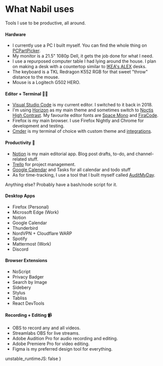 
<SEO
	path='uses'
	title='Uses'
	description='Everything I use, everything I do.'
/>

<Layout>

# What Nabil uses

Tools I use to be productive, all around.

#### Hardware

- I currently use a PC I built myself. You can find the whole thing on [PCPartPicker].
- My monitor is a 21.5" 1080p Dell, it gets the job done for what I need.
- I use a repurposed computer table I had lying around the house. I plan on
  making a desk with a countertop similar to [IKEA's ALEX] desks.
- The keyboard is a TKL Redragon K552 RGB for that sweet "throw" distance to the
  mouse.
- Mouse is a Logitech G502 HERO.


#### Editor + Terminal 👨‍💻

- [Visual Studio Code] is my current editor. I switched to it back in 2018.
- I'm using [Horizon] as my main theme and sometimes switch to [Noctis High
  Contrast]. My favourite editor fonts are [Space Mono] and [FiraCode]. 
- Firefox is my main browser. I use Firefox Nightly and Chrome for development and testing.
- [Cmder] is my terminal of choice with custom theme and [integrations].

#### Productivity 💪

- [Notion] is my main editorial app. Blog post drafts, to-do, and channel-related stuff.
- [Trello] for project management.
- [Google Calendar] and Tasks for all calendar and todo stuff
- As for time-tracking, I use a tool that I built myself called [AuditMyDay].

Anything else? Probably have a bash/node script for it.

#### Desktop Apps

- Firefox (Personal)
- Microsoft Edge (Work)
- Notion
- Google Calendar
- Thunderbird
- NordVPN + Cloudflare WARP
- Spotify
- Mattermost (Work)
- Discord

#### Browser Extensions

- NoScript
- Privacy Badger
- Search by Image
- Sidebery
- Stylus
- Tabliss
- React DevTools

#### Recording + Editing 📹

- OBS to record any and all videos.
- Streamlabs OBS for live streams.
- Adobe Audition Pro for audio recording and editing.
- Adobe Premiere Pro for video editing.
- Figma is my preferred design tool for everything.

[visual studio code]: https://code.visualstudio.com/
[google calendar]: https://www.google.com/calendar/about/
[shades of purple]: https://marketplace.visualstudio.com/items?itemName=ahmadawais.shades-of-purple
[noctis high contrast]: https://marketplace.visualstudio.com/items?itemName=Kamen.noctis-high-contrast
[horizon]: https://marketplace.visualstudio.com/items?itemName=jolaleye.horizon-theme-vscode
[space mono]: https://fonts.google.com/specimen/Space+Mono
[firacode]: https://github.com/tonsky/FiraCode
[github light]: https://marketplace.visualstudio.com/items?itemName=Hyzeta.vscode-theme-github-light
[cmder]: https://cmder.net/
[notion]: https://www.notion.so/
[trello]: https://trello.com/
[integrations]: https://github.com/AmrEldib/cmder-powerline-prompt
[auditmyday]: https://auditmyday.netlify.app/
[ikea's alex]: https://www.ikea.com/us/en/p/lagkapten-alex-desk-white-s59417619/
[pcpartpicker]: https://pcpartpicker.com/user/Sovereign4984/saved/ZCHmCJ

</Layout>

  unstable_runtimeJS: false
}

